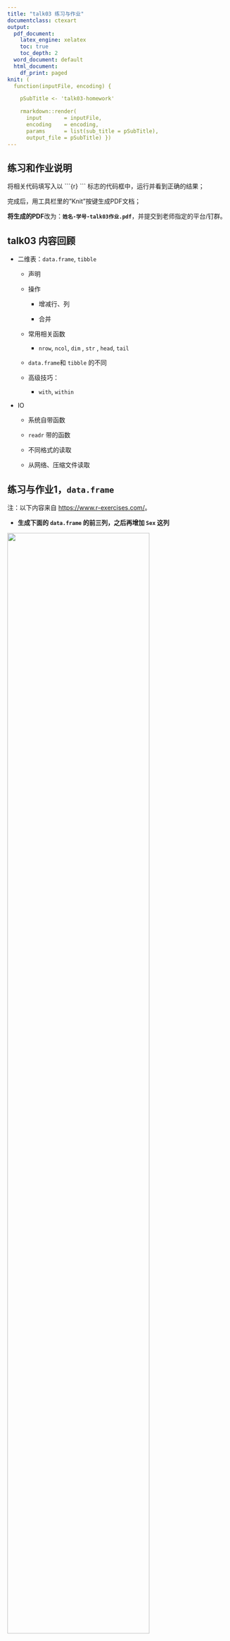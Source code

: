```yaml
---
title: "talk03 练习与作业"
documentclass: ctexart
output:
  pdf_document:
    latex_engine: xelatex
    toc: true
    toc_depth: 2
  word_document: default
  html_document:
    df_print: paged
knit: (
  function(inputFile, encoding) { 

    pSubTitle <- 'talk03-homework'

    rmarkdown::render( 
      input       = inputFile, 
      encoding    = encoding, 
      params      = list(sub_title = pSubTitle),      
      output_file = pSubTitle) })
---
```


## 练习和作业说明

将相关代码填写入以 \`\`\`{r} \`\`\` 标志的代码框中，运行并看到正确的结果；

完成后，用工具栏里的"Knit"按键生成PDF文档；

**将生成的PDF**改为：**`姓名-学号-talk03作业.pdf`**，并提交到老师指定的平台/钉群。

## talk03 内容回顾

-   二维表：`data.frame`, `tibble`

    -   声明

    -   操作

        -   增减行、列

        -   合并

    -   常用相关函数

        -   `nrow`, `ncol`, `dim` , `str` , `head`, `tail`

    -   `data.frame`和 `tibble` 的不同

    -   高级技巧：

        -   `with`, `within`

-   IO

    -   系统自带函数

    -   `readr` 带的函数

    -   不同格式的读取

    -   从网络、压缩文件读取

## 练习与作业1，`data.frame`

注：以下内容来自 <https://www.r-exercises.com/>。

-   **生成下面的 `data.frame` 的前三列，之后再增加 `Sex` 这列**

![](images/table1.png){width="80%"}

```r
## 先生成前三列；

## 再插入第四列

## 显示最终结果

```

------------------------------------------------------------------------

-   **生成以下`data.frame`，确保`Working`这列的类型是 `character`，而不是 `factor`**

```r
## 生成 data.frame

## 显示结果

## 显示 Working 列的性质

```

------------------------------------------------------------------------

-   **检查系统自带变量 `state.center` 的内容，将其转化为 `data.frame`**

```r
## 代码写这里，并运行；
```

------------------------------------------------------------------------

-   **生成一个 50行 \* 5列 的`matrix`，将其行名改为：row_i 格式，其中 i 为当前的行号，比如 row_1, row_2 等**

```r
## 代码写这里，并运行；

```

------------------------------------------------------------------------

-   **使用系统自带变量`VADeaths`，做如下练习：**

-   检查`VADeaths`的类型，如果不是 `data.frame`，则转换之；

-   添加新的一列，取名 `Total`，其值每行的总合

-   调整列的顺序，将 `Total` 变为第一列。

```r
## 代码写这里，并运行；

```

------------------------------------------------------------------------

-   **用系统自带的`swiss`数据做练习：**

-   取子集，选取第1, 2, 3, 10, 11, 12 and 13行，第`Examination`, `Education` 和 `Infant.Mortality`列；

-   将`Sarine`行 `Infant.Mortality` 列的值改为NA；

-   增加一列，命名为 `Mean`，其值为当前行的平均值；

```r
## 代码写这里，并运行；

```

------------------------------------------------------------------------

-   **将下面三个变量合并生成一个`data.frame`**

`Id <- LETTERS`

`x <- seq(1,43,along.with=Id)`

`y <- seq(-20,0,along.with=Id)`

```r
## 代码写这里，并运行；

```

**问：** `seq`函数中的`along.with` 参数的意义是什么？请举例说明。

答：

```r
## 代码写这里，并运行；

```

------------------------------------------------------------------------

-   **提供代码，合并以下两个 `data.frame`**

```{=html}
<!-- -->
```
    > df1 的内容 
    Id Age
    1 14
    2 12
    3 15
    4 10 

    >df2 的内容
    Id Sex Code
    1 F a
    2 M b
    3 M c
    4 F d

合并之后的结果：

    > M 
    Id Age Sex Code
    1 14 F a
    2 12 M b
    3 15 M c
    4 10 F d

```r
## 代码写这里，并运行；

```

------------------------------------------------------------------------

-   **从上面的`data.frame`中删除`code`列**

```r
## 代码写这里，并运行；

```

------------------------------------------------------------------------

-   **练习，回答代码中的问题**

```
## 1. 生成一个10 行2 列的data.frame
df3 <- data.frame( data = 1:10, group = c("A","B") );
## 2. 增加一列，其长度是1，可以吗？
cbind(df3, newcol = 1);
## 3. 增加一列，其长度是10，可以吗？
cbind(df3, newcol = 1:10);
## 4. 增加一列，其长度是2，可以吗？
cbind(df3, newcol = 1:2);
## 5. 增加一列，其长度是3，可以吗？
cbind(df3, newcol = 1:3);
```

答：



## 练习与作业2，`tibble`

-   **运行以下代码，生成一个新的`tibble`：**

```r
## 如果系统中没有 lubridate 包，则安装：
if (!require("lubridate")){ 
  chooseCRANmirror();
  install.packages("lubridate");
} 
library(lubridate);

if (!require("tibble")){ 
  chooseCRANmirror();
  install.packages("tibble");
}
library(tibble);

tibble(
  a = lubridate::now() + runif(1e3) * 86400,
  b = lubridate::today() + runif(1e3) * 30,
  c = 1:1e3,
  d = runif(1e3),
  e = sample(letters, 1e3, replace = TRUE)
)
```

从中可以看出，`tibble`支持一些细分数据类型，包括：

-   `<dttm>`
-   `<date>`

等；

------------------------------------------------------------------------

-   **生成一个如下的`tibble`，完成以下任务：**

<!-- -->

    df <- tibble(
      x = runif(5),
      y = rnorm(5)
    )

任务：

-   取一列，比如`x`这一列，得到一个 `tibble`；
-   取一列，比如`y`这一列，得到一个 `vector`；

```r
## 代码写这里，并运行；

```


------------------------------------------------------------------------

-   **用 `tibble` 函数创建一个新的空表，并逐行增加一些随机的数据，共增加三行： **

```r
## 代码写这里，并运行；
## 新tibble, with defined columns ... 创建表头
tb <- tibble( name = character(), age = integer(), salary = double() );

##增加三行随机数据；


```

------------------------------------------------------------------------

-   ** 请解释为什么下面第一行代码能够运行成功，但第二个不行？ **

这个可以：

```data.frame(a = 1:6, b = LETTERS[1:2]);```

但下面这个不行：

```tibble(a = 1:6, b = LETTERS[1:2]);```

问：为什么？tibble 循环的规则是什么？

答：

------------------------------------------------------------------------

-   **`attach`和`detach`：**

问：这个两个函数的用途是什么？请用 `iris` 这个系统自带变量举例说明。

答：


------------------------------------------------------------------------

-   **使用内置变量`airquality`：**

-   检查它是否是 `tibble`；

-   如果不是，转化为 `tibble`；

```r
## 代码写这里，并运行；

```

------------------------------------------------------------------------

-   **问：`tibble::enframe`函数的用途是什么？请举例说明：**

答：

------------------------------------------------------------------------


-   **简述`tibble`相比`data.frame`的优势？并用实例展示**

答：

```r
## 代码写这里，并运行；

```

## 练习与作业3：IO

-   **提供代码，正确读取以下文件：**

注：数据在当前目录下的 `data/` 子目录里

-   Table0.txt
-   Table1.txt
-   Table2.txt
-   Table3.txt
-   Table4.txt
-   Table5.txt
-   Table6.txt
-   states1.csv
-   states2.csv

注2：每个文件读取需要提供两种方法，一种是利用系统自带函数，另一种是`readr`包的函数；

```r
## 用系统自带函数，并显示读取的内容；

## 用readr 包的函数读取，并显示读取的内容；

```
